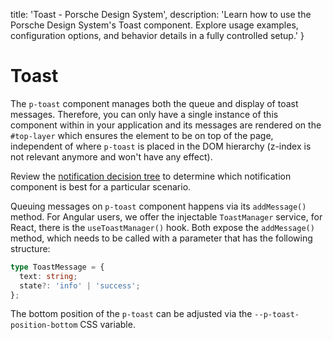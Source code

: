
  title: 'Toast - Porsche Design System',
  description: 'Learn how to use the Porsche Design System\'s Toast component. Explore usage examples, configuration options, and behavior details in a fully controlled setup.'
}

# Toast <ComponentStatus tagName="p-toast"></ComponentStatus>

The `p-toast` component manages both the queue and display of toast messages.
Therefore, you can only have a single instance of this component within in your application and its messages are
rendered on the `#top-layer` which ensures the element to be on top of the page, independent of where `p-toast` is
placed in the DOM hierarchy (z-index is not relevant anymore and won't have any effect).

Review the [notification decision tree](/patterns/notifications/decision-tree/) to determine which notification component
is best for a particular scenario.

Queuing messages on `p-toast` component happens via its `addMessage()` method.
For Angular users, we offer the injectable `ToastManager` service, for React, there is the `useToastManager()` hook.
Both expose the `addMessage()` method, which needs to be called with a parameter that has the following structure:

```ts
type ToastMessage = {
  text: string;
  state?: 'info' | 'success';
};
```

The bottom position of the `p-toast` can be adjusted via the `--p-toast-position-bottom` CSS variable.

<ComponentExample codeSample={toastExample} />

